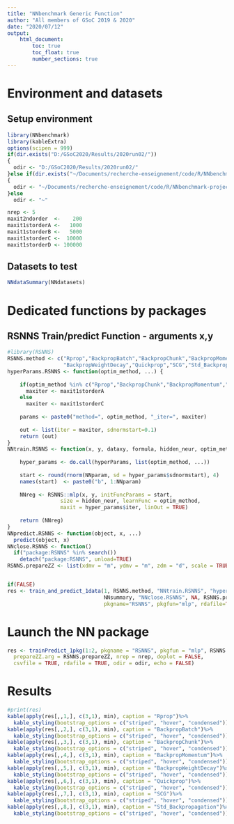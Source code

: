 ```yaml
---
title: "NNbenchmark Generic Function"
author: "All members of GSoC 2019 & 2020"
date: "2020/07/12"
output:
    html_document:
        toc: true
        toc_float: true
        number_sections: true
---
```


# Environment and datasets 

## Setup environment
```r
library(NNbenchmark)
library(kableExtra)
options(scipen = 999)
if(dir.exists("D:/GSoC2020/Results/2020run02/"))
{  
  odir <- "D:/GSoC2020/Results/2020run02/"
}else if(dir.exists("~/Documents/recherche-enseignement/code/R/NNbenchmark-project/NNtempresult/"))
{  
  odir <- "~/Documents/recherche-enseignement/code/R/NNbenchmark-project/NNtempresult/"
}else
  odir <- "~"

nrep <- 5
maxit2ndorder  <-    200
maxit1storderA <-   1000
maxit1storderB <-   5000
maxit1storderC <-  10000
maxit1storderD <- 100000
```

## Datasets to test

```r
NNdataSummary(NNdatasets)
```

# Dedicated functions by packages

## RSNNS Train/predict Function - arguments x,y
```r
#library(RSNNS)
RSNNS.method <- c("Rprop","BackpropBatch","BackpropChunk","BackpropMomentum",
                  "BackpropWeightDecay","Quickprop","SCG","Std_Backpropagation")
hyperParams.RSNNS <- function(optim_method, ...) {
    
    if(optim_method %in% c("Rprop","BackpropChunk","BackpropMomentum","BackpropWeightDecay","SCG","Std_Backpropagation"))
      maxiter <- maxit1storderA
    else
      maxiter <- maxit1storderC
    
    params <- paste0("method=", optim_method, "_iter=", maxiter)
  
    out <- list(iter = maxiter, sdnormstart=0.1)
    return (out)
}
NNtrain.RSNNS <- function(x, y, dataxy, formula, hidden_neur, optim_method, hyperParams, NNfullformula, NNparam,...) {
    
    hyper_params <- do.call(hyperParams, list(optim_method, ...))
    
    start <- round(rnorm(NNparam, sd = hyper_params$sdnormstart), 4)
    names(start)  <- paste0("b", 1:NNparam)
    
    NNreg <- RSNNS::mlp(x, y, initFuncParams = start,
                 size = hidden_neur, learnFunc = optim_method, 
                 maxit = hyper_params$iter, linOut = TRUE)
    
    return (NNreg)
}
NNpredict.RSNNS <- function(object, x, ...)
  predict(object, x)
NNclose.RSNNS <- function()
  if("package:RSNNS" %in% search())
    detach("package:RSNNS", unload=TRUE)
RSNNS.prepareZZ <- list(xdmv = "m", ydmv = "m", zdm = "d", scale = TRUE)


if(FALSE)
res <- train_and_predict_1data(1, RSNNS.method, "NNtrain.RSNNS", "hyperParams.RSNNS", "NNpredict.RSNNS", 
                               NNsummary, "NNclose.RSNNS", NA, RSNNS.prepareZZ, nrep=5, echo=TRUE, doplot=FALSE,
                               pkgname="RSNNS", pkgfun="mlp", rdafile=TRUE, odir=odir)

```


# Launch the NN package

```r
res <- trainPredict_1pkg(1:2, pkgname = "RSNNS", pkgfun = "mlp", RSNNS.method,
  prepareZZ.arg = RSNNS.prepareZZ, nrep = nrep, doplot = FALSE,
  csvfile = TRUE, rdafile = TRUE, odir = odir, echo = FALSE)
```

# Results
```r
#print(res)
kable(apply(res[,,1,], c(3,1), min), caption = "Rprop")%>%
  kable_styling(bootstrap_options = c("striped", "hover", "condensed"))
kable(apply(res[,,2,], c(3,1), min), caption = "BackpropBatch")%>%
  kable_styling(bootstrap_options = c("striped", "hover", "condensed"))
kable(apply(res[,,3,], c(3,1), min), caption = "BackpropChunk")%>%
  kable_styling(bootstrap_options = c("striped", "hover", "condensed"))
kable(apply(res[,,4,], c(3,1), min), caption = "BackpropMomentum")%>%
  kable_styling(bootstrap_options = c("striped", "hover", "condensed"))
kable(apply(res[,,5,], c(3,1), min), caption = "BackpropWeightDecay")%>%
  kable_styling(bootstrap_options = c("striped", "hover", "condensed"))
kable(apply(res[,,6,], c(3,1), min), caption = "Quickprop")%>%
  kable_styling(bootstrap_options = c("striped", "hover", "condensed"))
kable(apply(res[,,7,], c(3,1), min), caption = "SCG")%>%
  kable_styling(bootstrap_options = c("striped", "hover", "condensed"))
kable(apply(res[,,8,], c(3,1), min), caption = "Std_Backpropagation")%>%
  kable_styling(bootstrap_options = c("striped", "hover", "condensed"))
```

